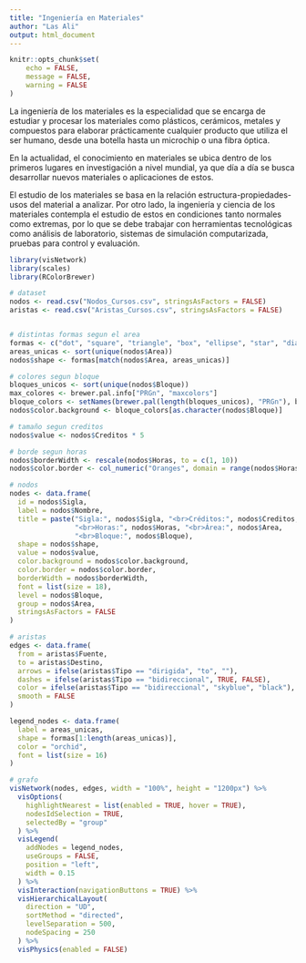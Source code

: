 ```yaml
---
title: "Ingeniería en Materiales"
author: "Las Ali"
output: html_document
---
```


```r
knitr::opts_chunk$set(
	echo = FALSE,
	message = FALSE,
	warning = FALSE
)
```


La ingeniería de los materiales es la especialidad que se encarga de estudiar y procesar los materiales como plásticos, cerámicos, metales y compuestos para elaborar prácticamente cualquier producto que utiliza el ser humano, desde una botella hasta un microchip o una fibra óptica.

En la actualidad, el conocimiento en materiales se ubica dentro de los primeros lugares en investigación a nivel mundial, ya que día a día se busca desarrollar nuevos materiales o aplicaciones de estos.

El estudio de los materiales se basa en la relación estructura-propiedades-usos del material a analizar. Por otro lado, la ingeniería y ciencia de los materiales contempla el estudio de estos en condiciones tanto normales como extremas, por lo que se debe trabajar con herramientas tecnológicas como análisis de laboratorio, sistemas de simulación computarizada, pruebas para control y evaluación.

```r
library(visNetwork)
library(scales)
library(RColorBrewer)

# dataset
nodos <- read.csv("Nodos_Cursos.csv", stringsAsFactors = FALSE)
aristas <- read.csv("Aristas_Cursos.csv", stringsAsFactors = FALSE)


# distintas formas segun el area
formas <- c("dot", "square", "triangle", "box", "ellipse", "star", "diamond", "triangleDown")
areas_unicas <- sort(unique(nodos$Area))
nodos$shape <- formas[match(nodos$Area, areas_unicas)]

# colores segun bloque
bloques_unicos <- sort(unique(nodos$Bloque))
max_colores <- brewer.pal.info["PRGn", "maxcolors"]
bloque_colors <- setNames(brewer.pal(length(bloques_unicos), "PRGn"), bloques_unicos)
nodos$color.background <- bloque_colors[as.character(nodos$Bloque)]

# tamaño segun creditos
nodos$value <- nodos$Creditos * 5

# borde segun horas
nodos$borderWidth <- rescale(nodos$Horas, to = c(1, 10))
nodos$color.border <- col_numeric("Oranges", domain = range(nodos$Horas))(nodos$Horas)

# nodos
nodes <- data.frame(
  id = nodos$Sigla,
  label = nodos$Nombre,
  title = paste("Sigla:", nodos$Sigla, "<br>Créditos:", nodos$Creditos,
                "<br>Horas:", nodos$Horas, "<br>Área:", nodos$Area,
                "<br>Bloque:", nodos$Bloque),
  shape = nodos$shape,
  value = nodos$value,
  color.background = nodos$color.background,
  color.border = nodos$color.border,
  borderWidth = nodos$borderWidth,
  font = list(size = 18),
  level = nodos$Bloque,
  group = nodos$Area,
  stringsAsFactors = FALSE
)

# aristas
edges <- data.frame(
  from = aristas$Fuente,
  to = aristas$Destino,
  arrows = ifelse(aristas$Tipo == "dirigida", "to", ""),
  dashes = ifelse(aristas$Tipo == "bidireccional", TRUE, FALSE),
  color = ifelse(aristas$Tipo == "bidireccional", "skyblue", "black"),
  smooth = FALSE
)

legend_nodes <- data.frame(
  label = areas_unicas,
  shape = formas[1:length(areas_unicas)],
  color = "orchid", 
  font = list(size = 16)
)

# grafo
visNetwork(nodes, edges, width = "100%", height = "1200px") %>%
  visOptions(
    highlightNearest = list(enabled = TRUE, hover = TRUE),
    nodesIdSelection = TRUE,
    selectedBy = "group"
  ) %>%
  visLegend(
    addNodes = legend_nodes,
    useGroups = FALSE,
    position = "left",
    width = 0.15
  ) %>%
  visInteraction(navigationButtons = TRUE) %>%
  visHierarchicalLayout(
    direction = "UD",
    sortMethod = "directed",
    levelSeparation = 500,
    nodeSpacing = 250
  ) %>%
  visPhysics(enabled = FALSE)

```
